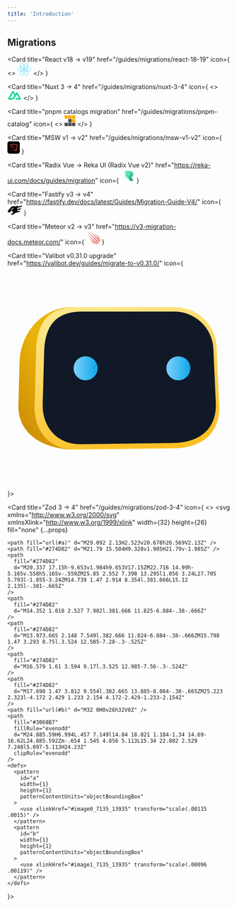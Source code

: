 ```yaml
---
title: 'Introduction'
---
```


## Migrations

<CardGroup cols={2}>

<Card
  title="React v18 -> v19"
  href="/guides/migrations/react-18-19"
  icon={
    <>
      <svg xmlns="http://www.w3.org/2000/svg" width="32" height="28" viewBox="0 0 32 28" fill="none">
<g clipPath="url(#clip0_1_6)">
<path d="M15.7353 16.805C17.2845 16.805 18.5403 15.5492 18.5403 14C18.5403 12.4508 17.2845 11.195 15.7353 11.195C14.1861 11.195 12.9303 12.4508 12.9303 14C12.9303 15.5492 14.1861 16.805 15.7353 16.805Z" fill="#61DAFB"/>
<path d="M15.7354 19.7468C24.048 19.7468 30.7866 17.1739 30.7866 14C30.7866 10.8261 24.048 8.25317 15.7354 8.25317C7.42286 8.25317 0.684204 10.8261 0.684204 14C0.684204 17.1739 7.42286 19.7468 15.7354 19.7468Z" stroke="#61DAFB"/>
<path d="M10.7585 16.8734C14.9147 24.0723 20.5123 28.6217 23.261 27.0347C26.0096 25.4478 24.8685 18.3255 20.7122 11.1266C16.556 3.9277 10.9584 -0.621672 8.20975 0.965269C5.46109 2.55221 6.60218 9.67453 10.7585 16.8734Z" stroke="#61DAFB"/>
<path d="M10.7585 11.1266C6.60225 18.3255 5.46115 25.4478 8.20982 27.0347C10.9585 28.6217 16.556 24.0723 20.7123 16.8734C24.8686 9.67453 26.0097 2.55221 23.261 0.965273C20.5124 -0.621668 14.9148 3.92771 10.7585 11.1266Z" stroke="#61DAFB"/>
</g>
<defs>
<clipPath id="clip0_1_6">
<rect width="31.4707" height="28" fill="white"/>
</clipPath>
</defs>
</svg>
    </>
  }
></Card>

<Card
  title="Nuxt 3 -> 4"
  href="/guides/migrations/nuxt-3-4"
  icon={
    <>
      <svg width="32" height="22" viewBox="0 0 34 25" fill="none" xmlns="http://www.w3.org/2000/svg">
      <path d="M18.9648 23.4763H31.0874C31.4742 23.4763 31.8445 23.34 32.1795 23.1478C32.5145 22.9556 32.8599 22.7142 33.0532 22.3812C33.2465 22.0483 33.381 21.6705 33.3808 21.2861C33.3807 20.9017 33.2468 20.524 33.0532 20.1912L24.8623 6.06514C24.6689 5.73221 24.4327 5.49078 24.0978 5.29855C23.7628 5.1064 23.2832 4.97004 22.8965 4.97004C22.5097 4.97004 22.1393 5.1064 21.8044 5.29855C21.4694 5.49078 21.2332 5.73221 21.0398 6.06514L18.9648 9.67877L14.8147 2.67022C14.6212 2.33737 14.3853 1.98662 14.0503 1.79447C13.7152 1.60225 13.345 1.57544 12.9582 1.57544C12.5714 1.57544 12.2011 1.60225 11.866 1.79447C11.531 1.98662 11.1859 2.33737 10.9924 2.67022L0.835615 20.1912C0.641977 20.524 0.617358 20.9017 0.617188 21.2861C0.617018 21.6705 0.642271 22.0482 0.835615 22.3812C1.02896 22.7141 1.3743 22.9556 1.70931 23.1478C2.04432 23.34 2.41458 23.4763 2.80143 23.4763H10.4463C13.4754 23.4763 15.6803 22.1138 17.2175 19.5341L20.9306 13.0734L22.8965 9.67877L28.9031 19.9721H20.9306L18.9648 23.4763ZM10.3371 19.9721H4.98565L12.9582 6.17461L16.999 13.0734L14.3224 17.7519C13.3016 19.4257 12.1377 19.9721 10.3371 19.9721Z" fill="#00DC82"/>
      </svg>
    </>
  }
></Card>

<Card
  title="pnpm catalogs migration"
  href="/guides/migrations/pnpm-catalog"
  icon={
    <>
    <svg width="25" height="25" viewBox="0 0 25 25" fill="none" xmlns="http://www.w3.org/2000/svg">
    <g clip-path="url(#clip0_6_13)">
    <path d="M24.5429 7.77394H16.9214V0.152466H24.5429V7.77394Z" fill="#F9AD00"/>
    <path d="M16.1578 7.77394H8.53629V0.152466H16.1578V7.77394Z" fill="#F9AD00"/>
    <path d="M7.77412 7.77394H0.152649V0.152466H7.77412V7.77394Z" fill="#F9AD00"/>
    <path d="M24.5429 16.1576H16.9214V8.53613H24.5429V16.1576Z" fill="#F9AD00"/>
    <path d="M16.1578 16.1576H8.53629V8.53613H16.1578V16.1576Z" fill="#4E4E4E"/>
    <path d="M16.1578 24.5412H8.53629V16.9197H16.1578V24.5412Z" fill="#4E4E4E"/>
    <path d="M24.5429 24.5412H16.9214V16.9197H24.5429V24.5412Z" fill="#4E4E4E"/>
    <path d="M7.77412 24.5412H0.152649V16.9197H7.77412V24.5412Z" fill="#4E4E4E"/>
    </g>
    <defs>
    <clipPath id="clip0_6_13">
    <rect width="25" height="24.9984" fill="white"/>
    </clipPath>
    </defs>
    </svg>
    </>
  }
></Card>

<Card
  title="MSW v1 -> v2"
  href="/guides/migrations/msw-v1-v2"
  icon={
    <svg xmlns="http://www.w3.org/2000/svg" width="28" height="28" viewBox="0 0 28 28" fill="none">
<g clipPath="url(#clip0_2_56)">
<path d="M22.75 0H5.25C2.35051 0 0 2.35051 0 5.25V22.75C0 25.6495 2.35051 28 5.25 28H22.75C25.6495 28 28 25.6495 28 22.75V5.25C28 2.35051 25.6495 0 22.75 0Z" fill="black"/>
<path opacity="0.48" fillRule="evenodd" clipRule="evenodd" d="M18.9679 16.9832C19.3987 17.4616 19.5948 18.0695 19.5636 18.6654C19.5324 19.2613 19.2738 19.8453 18.7953 20.2761C18.3665 20.6622 17.8097 20.8756 17.2327 20.875L7.18072 20.8646C6.98047 20.8644 6.79927 20.7831 6.66817 20.6517C6.53708 20.5203 6.4561 20.339 6.45631 20.1387L7.50061 10.0664C7.56726 9.42598 7.88717 8.87321 8.35052 8.4972C8.81387 8.12119 9.42067 7.92195 10.0611 7.98859C10.635 8.04832 11.1664 8.31873 11.5525 8.74754L18.9679 16.9832Z" stroke="#FF3333" strokeWidth="4"/>
<path fillRule="evenodd" clipRule="evenodd" d="M6.61448 8.33163C6.48049 8.18281 6.4195 7.99378 6.42922 7.80845C6.43893 7.62312 6.51934 7.4415 6.66815 7.30751C6.80152 7.18743 6.97467 7.12106 7.15413 7.12125L20.8194 7.13534C21.0196 7.13554 21.2008 7.2169 21.3319 7.34826C21.463 7.47962 21.544 7.661 21.5438 7.86124L20.1255 21.5274C20.1048 21.7266 20.0053 21.8985 19.8612 22.0155C19.7171 22.1324 19.5284 22.1944 19.3292 22.1736C19.1507 22.1551 18.9854 22.071 18.8654 21.9376L6.61448 8.33163Z" stroke="#FF6A33" strokeWidth="4"/>
</g>
<defs>
<clipPath id="clip0_2_56">
<rect width="28" height="28" fill="white"/>
</clipPath>
</defs>
</svg>
}

> </Card>

<Card
  title="Radix Vue -> Reka UI (Radix Vue v2)"
  href="https://reka-ui.com/docs/guides/migration"
  icon={
    <svg width="32" height="32" viewBox="0 0 290 290" fill="none" xmlns="http://www.w3.org/2000/svg">
<path d="M226.269 52.4044L226.274 52.4067C237.406 58.2619 245.614 66.3008 250.94 76.5218C256.285 86.7776 258.969 98.4614 258.969 111.596C258.969 124.732 256.285 136.34 250.943 146.446C245.618 156.521 237.447 164.451 226.389 170.234C221.59 172.712 219.355 178.881 222.459 183.542L257.922 236.789C261.773 242.571 257.628 250.311 250.681 250.311H196.906C193.806 250.311 190.939 248.661 189.382 245.98L79.3991 56.5686C76.0313 50.7687 80.2159 43.5 86.9227 43.5H183.394C200.888 43.5 215.161 46.4896 226.269 52.4044Z" fill="url(#paint0_linear_30_25)" stroke="url(#paint1_linear_30_25)" stroke-width="1.93333"/>
<path d="M116.722 247.228C113.004 253.687 103.684 253.687 99.9661 247.228L26.2042 119.085C22.4947 112.64 27.1462 104.596 34.5821 104.596L182.106 104.596C189.542 104.596 194.193 112.64 190.484 119.085L116.722 247.228Z" fill="url(#paint2_radial_30_25)"/>
<path d="M116.722 247.228C113.004 253.687 103.684 253.687 99.9661 247.228L26.2042 119.085C22.4947 112.64 27.1462 104.596 34.5821 104.596L182.106 104.596C189.542 104.596 194.193 112.64 190.484 119.085L116.722 247.228Z" fill="url(#paint3_radial_30_25)" fill-opacity="0.5"/>
<path d="M100.804 246.745L27.042 118.602C23.7034 112.802 27.8898 105.562 34.5821 105.562L182.106 105.562C188.798 105.562 192.985 112.802 189.646 118.602L115.884 246.745C112.538 252.558 104.15 252.558 100.804 246.745Z" fill="url(#paint4_radial_30_25)" fill-opacity="0.5" stroke="url(#paint5_linear_30_25)" stroke-width="1.93333" stroke-linejoin="round"/>
<defs>
<linearGradient id="paint0_linear_30_25" x1="241.666" y1="264.867" x2="88.9331" y2="7.73334" gradientUnits="userSpaceOnUse">
<stop stop-color="#00996C"/>
<stop offset="1" stop-color="#7AFFD8"/>
</linearGradient>
<linearGradient id="paint1_linear_30_25" x1="192.366" y1="289.033" x2="233.933" y2="42.5333" gradientUnits="userSpaceOnUse">
<stop stop-color="white" stop-opacity="0.56"/>
<stop offset="0.494792" stop-color="white" stop-opacity="0"/>
<stop offset="1" stop-color="white"/>
</linearGradient>
<radialGradient id="paint2_radial_30_25" cx="0" cy="0" r="1" gradientUnits="userSpaceOnUse" gradientTransform="translate(185.6 110.2) rotate(147.858) scale(129.006 128.619)">
<stop offset="0.48614" stop-color="#00C58A"/>
<stop offset="1" stop-color="white" stop-opacity="0.21"/>
</radialGradient>
<radialGradient id="paint3_radial_30_25" cx="0" cy="0" r="1" gradientUnits="userSpaceOnUse" gradientTransform="translate(108.266 160.467) rotate(90) scale(191.4 190.827)">
<stop stop-color="white" stop-opacity="0"/>
<stop offset="1" stop-color="white"/>
</radialGradient>
<radialGradient id="paint4_radial_30_25" cx="0" cy="0" r="1" gradientUnits="userSpaceOnUse" gradientTransform="translate(108.266 181.733) rotate(-90) scale(129.533 129.145)">
<stop stop-color="white" stop-opacity="0"/>
<stop offset="1" stop-color="white"/>
</radialGradient>
<linearGradient id="paint5_linear_30_25" x1="105.366" y1="105.367" x2="105.366" y2="261" gradientUnits="userSpaceOnUse">
<stop stop-color="white" stop-opacity="0.6"/>
<stop offset="0.494792" stop-color="white" stop-opacity="0"/>
<stop offset="1" stop-color="white" stop-opacity="0.38"/>
</linearGradient>
</defs>
</svg>
}

> </Card>

<Card
  title="Fastify v3 -> v4"
  href="https://fastify.dev/docs/latest/Guides/Migration-Guide-V4/"
  icon={
    <svg height="auto" preserveAspectRatio="xMidYMid" width="33" xmlns="http://www.w3.org/2000/svg" viewBox="0 0 256 167.509"><path d="M247.942 23.314L256 2.444l-.35-1.293-79.717 21.003C184.433 9.86 181.513 0 181.513 0s-25.457 16.257-44.709 15.832c-19.251-.426-25.457-5.564-54.977 3.853-29.52 9.41-37.86 38.295-46.419 44.5S0 90.603 0 90.603l.058.359 24.207-7.707s-6.64 6.255-20.745 25.265l-.659-.609.025.134s11.336 17.324 22.463 14.121c1.118-.325 2.377-.859 3.753-1.56 4.48 2.495 10.327 4.947 16.783 5.622 0 0-4.37-5.08-8.016-10.86.984-.634 1.994-1.293 3.02-1.96l-.476.334 9.217 3.386-1.017-8.666c.033-.017.058-.042.091-.059l9.059 3.328-1.126-7.882a76.868 76.868 0 0 1 3.436-1.693l9.443-35.717 39.045-26.634-3.103 7.808c-7.916 19.468-22.78 24.064-22.78 24.064l-6.206 2.352c-4.612 5.455-6.556 6.798-8.14 25.107 3.72-.934 7.273-1.16 10.492-.292 16.683 4.496 22.463 24.599 17.967 30.162-1.126 1.393-3.803 3.77-7.181 6.565h-6.773l-.092 5.488c-.234.184-.467.359-.693.542h-6.89l-.083 5.355c-.609.468-1.218.918-1.801 1.36-6.473.133-14.673-5.514-14.673-5.514 0 5.139 4.28 13.046 4.28 13.046s.283-.133.758-.367c-.417.309-.65.476-.65.476s17.324 11.552 28.235 7.273c9.7-3.804 34.816-23.606 56.495-32.981l65.603-17.283 8.65-22.413-49.997 13.17V83.597l58.664-15.457 8.65-22.413-67.297 17.734V43.324z"/></svg>
}

> </Card>

<Card
  title="Meteor v2 -> v3"
  href="https://v3-migration-docs.meteor.com/"
  icon={
    <svg width="32" height="32" viewBox="0 0 256 251" xmlns="http://www.w3.org/2000/svg" preserveAspectRatio="xMinYMin meet"><g fill="#DF4F4F"><path d="M.439.438L219.3 232.266s7.457 5.259 13.158-.877c5.702-6.135 1.316-12.27 1.316-12.27L.44.439zM69.738 22.35l166.668 179.677s7.456 5.26 13.158-.876c5.702-6.135 1.316-12.27 1.316-12.27L69.738 22.35zM21.053 69.242L187.72 248.919s7.456 5.259 13.158-.877c5.702-6.135 1.316-12.27 1.316-12.27L21.053 69.242zM128.32 41.194l116.442 125.53s5.21 3.674 9.193-.612c3.983-4.287.919-8.573.919-8.573L128.321 41.194zM37.092 123.583l116.441 125.53s5.21 3.674 9.193-.613c3.983-4.286.919-8.572.919-8.572L37.092 123.583zM188.16 68.365l52.775 57.067s2.577 1.722 4.547-.287c1.97-2.008.455-4.017.455-4.017L188.16 68.365zM66.229 181.43l52.775 57.067s2.577 1.722 4.547-.286c1.97-2.009.455-4.017.455-4.017L66.229 181.43z"/></g></svg>
}

> </Card>

<Card title="Valibot v0.31.0 upgrade" href="https://valibot.dev/guides/migrate-to-v0.31.0/" icon={
<svg viewBox="0 0 48 48" role="img" aria-label="Valibot icon" class="mr-2 h-8 shrink-0 md:h-9 lg:mr-3 lg:h-10" q:key="ER_0"><defs><linearGradient id="nCrZ" x1=".41" x2="0" y1=".26" y2=".93" gradientUnits="objectBoundingBox"><stop offset="0" stop-color="#eab308"></stop><stop offset="1" stop-color="#ca8a04"></stop></linearGradient><linearGradient id="jgAy" x1=".34" x2=".66" y1=".02" y2=".97" gradientUnits="objectBoundingBox"><stop offset="0" stop-color="#fde68a"></stop><stop offset="1" stop-color="#fbbf24"></stop></linearGradient><linearGradient id="YpWK" x2="1" y1=".5" y2=".5" gradientUnits="objectBoundingBox"><stop offset="0" stop-color="#7dd3fc"></stop><stop offset="1" stop-color="#0ea5e9"></stop></linearGradient></defs><path fill="url(#nCrZ)" d="M629.38 987.02c-6.26 0-11.17 5.13-11.43 11.86l-.24 8.95c-.37 7.37 6.75 9.89 11.9 9.89Z" transform="translate(-615.34 -978.37)"></path><path fill="url(#jgAy)" d="M8.68 0h21.3a9 9 0 0 1 9.23 8.75l.58 12.73c.07 6.31-4.51 8.9-9.8 8.94l-21.31.27c-5.49.04-8.78-4.1-8.68-9.21L.35 8.75C.7 3.15 3.13.1 8.69 0Z" transform="translate(5.85 8.65)"></path><path fill="#111827" d="M15.73 9.63h19.98a8.4 8.4 0 0 1 8.65 8.14l.54 11.84c.06 5.88-4.23 8.28-9.19 8.32l-19.98.25c-5.14.04-8.24-3.81-8.14-8.57l.34-11.84c.31-5.21 2.59-8.04 7.8-8.14Z"></path><path fill="url(#YpWK)" d="M2.59 0A2.59 2.59 0 1 1 0 2.59 2.59 2.59 0 0 1 2.59 0Z" transform="translate(34.23 19.25)"></path><path fill="url(#YpWK)" d="M2.59 0A2.59 2.59 0 1 1 0 2.59 2.59 2.59 0 0 1 2.59 0Z" transform="translate(14.25 19.25)"></path></svg>
}></Card>

<Card title="Zod 3 -> 4" href="/guides/migrations/zod-3-4" icon={
  <>
  <svg
    xmlns="http://www.w3.org/2000/svg"
    xmlnsXlink="http://www.w3.org/1999/xlink"
    width={32}
    height={26}
    fill="none"
    {...props}
  >
    <path fill="url(#a)" d="M29.092 2.13H2.523v20.678h26.569V2.13Z" />
    <path fill="#274D82" d="M21.79 15.504H9.328v1.985H21.79v-1.985Z" />
    <path
      fill="#274D82"
      d="M20.337 17.15h-9.653v1.984h9.653V17.15ZM22.716 14.99h-5.165v.558h5.165v-.559ZM25.85 2.552 7.398 13.295l1.856 3.24L27.705 5.793l-1.855-3.24ZM14.739 1.47 2.914 8.354l.381.666L15.12 2.135l-.381-.665Z"
    />
    <path
      fill="#274D82"
      d="M14.352 1.018 2.527 7.902l.381.666 11.825-6.884-.38-.666Z"
    />
    <path
      fill="#274D82"
      d="M13.973.665 2.148 7.549l.382.666 11.824-6.884-.38-.666ZM15.798 1.47 3.293 8.75l.3.524 12.505-7.28-.3-.525Z"
    />
    <path
      fill="#274D82"
      d="M16.579 1.61 3.594 9.17l.3.525 12.985-7.56-.3-.524Z"
    />
    <path
      fill="#274D82"
      d="M17.698 1.47 3.812 9.554l.382.665 13.885-8.084-.38-.665ZM25.223 2.323l-4.172 2.429 1.233 2.154 4.172-2.429-1.233-2.154Z"
    />
    <path fill="url(#b)" d="M32 0H0v26h32V0Z" />
    <path
      fill="#3068B7"
      fillRule="evenodd"
      d="M24.885.59H6.994L.457 7.149l14.84 18.021 1.184-1.34 14.69-16.62L24.885.592Zm-.654 1.545 4.856 5.113L15.34 22.802 2.529 7.248l5.097-5.113H24.23Z"
      clipRule="evenodd"
    />
    <defs>
      <pattern
        id="a"
        width={1}
        height={1}
        patternContentUnits="objectBoundingBox"
      >
        <use xlinkHref="#image0_7135_13935" transform="scale(.00115 .0015)" />
      </pattern>
      <pattern
        id="b"
        width={1}
        height={1}
        patternContentUnits="objectBoundingBox"
      >
        <use xlinkHref="#image1_7135_13935" transform="scale(.00096 .00119)" />
      </pattern>
    </defs>
  </svg>
  </>
}></Card>

</CardGroup>
